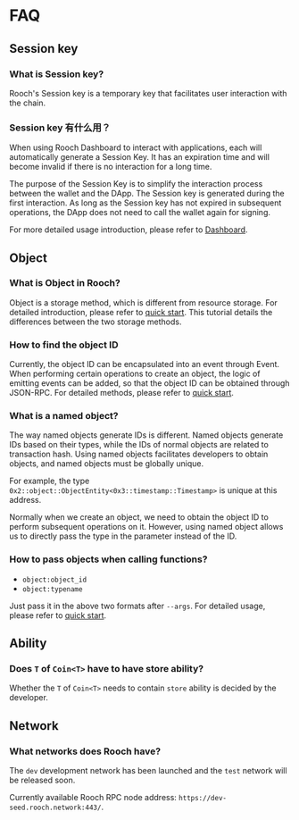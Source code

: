 # FAQ

## Session key

### What is Session key?

Rooch's Session key is a temporary key that facilitates user interaction with the chain.

### Session key 有什么用？

When using Rooch Dashboard to interact with applications, each will automatically generate a Session Key. It has an expiration time and will become invalid if there is no interaction for a long time.

The purpose of the Session Key is to simplify the interaction process between the wallet and the DApp. The Session key is generated during the first interaction. As long as the Session key has not expired in subsequent operations, the DApp does not need to call the wallet again for signing.

For more detailed usage introduction, please refer to [Dashboard](./user-guides/dashboard.en-US.mdx).

## Object

### What is Object in Rooch?

Object is a storage method, which is different from resource storage. For detailed introduction, please refer to [quick start](./developer-guides/quick-start.en-US.mdx). This tutorial details the differences between the two storage methods.

### How to find the object ID

Currently, the object ID can be encapsulated into an event through Event. When performing certain operations to create an object, the logic of emitting events can be added, so that the object ID can be obtained through JSON-RPC. For detailed methods, please refer to [quick start](./developer-guides/quick-start.en-US.mdx).

### What is a named object?

The way named objects generate IDs is different. Named objects generate IDs based on their types, while the IDs of normal objects are related to transaction hash. Using named objects facilitates developers to obtain objects, and named objects must be globally unique.

For example, the type `0x2::object::ObjectEntity<0x3::timestamp::Timestamp>` is unique at this address.

Normally when we create an object, we need to obtain the object ID to perform subsequent operations on it. However, using named object allows us to directly pass the type in the parameter instead of the ID.

### How to pass objects when calling functions?

- `object:object_id`
- `object:typename`

Just pass it in the above two formats after `--args`. For detailed usage, please refer to [quick start](./developer-guides/quick-start.en-US.mdx).

## Ability

### Does `T` of `Coin<T>` have to have store ability?

Whether the `T` of `Coin<T>` needs to contain `store` ability is decided by the developer.

## Network

### What networks does Rooch have?

The `dev` development network has been launched and the `test` network will be released soon.

Currently available Rooch RPC node address: `https://dev-seed.rooch.network:443/`.
